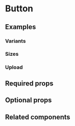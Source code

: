# Button

<ComponentDescription name="button" />

<Preview name="button" />

## Examples

### Variants

<Preview name="button-variants" />

### Sizes

<Preview name="button-sizes" />

### Upload

<Preview name="button-upload" />

## Required props

<PropsDocs name="button" required />

## Optional props

<PropsDocs name="button" />

## Related components

<RelatedComponentList>
  <RelatedComponent
    title="Link"
    description="Links represent navigation inside a page or between pages, including to pages outside the Admin. They exist within or directly after a text."
    href="/components/link"
  />
  <RelatedComponent
    title="Tab"
    description="Tabs are used to create up to five views inside a page. Use for related content that is not comparable, when a unified view is not necessary."
    href="/components/tab"
  />
  <RelatedComponent
    title="Menu"
    description="Menus summarize actions in a dropdown. They can include actions that are rarely used, complementary, or repeated for each item in a Collection."
    href="/components/menu"
  />
  <RelatedComponent
    title="IconButton"
    description="Icon Buttons represent minor actions in a flow. It includes a label only for accessibility that is not visible, so the icon must be recognizable by itself."
    href="/components/icon-button"
  />
</RelatedComponentList>